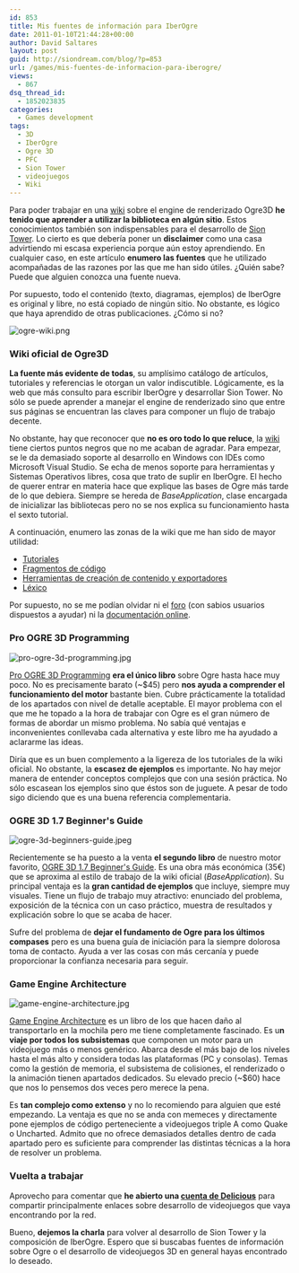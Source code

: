 ```yaml
---
id: 853
title: Mis fuentes de información para IberOgre
date: 2011-01-10T21:44:28+00:00
author: David Saltares
layout: post
guid: http://siondream.com/blog/?p=853
url: /games/mis-fuentes-de-informacion-para-iberogre/
views:
  - 867
dsq_thread_id:
  - 1852023835
categories:
  - Games development
tags:
  - 3D
  - IberOgre
  - Ogre 3D
  - PFC
  - Sion Tower
  - videojuegos
  - Wiki
---
```


Para poder trabajar en una [wiki](http://osl2.uca.es/iberogre/index.php/P%C3%A1gina_Principal) sobre el engine de renderizado Ogre3D **he tenido que aprender a utilizar la biblioteca en algún sitio**. Estos conocimientos también son indispensables para el desarrollo de [Sion Tower](/category/proyectos/pfc/sion-tower/). Lo cierto es que debería poner un **disclaimer** como una casa advirtiendo mi escasa experiencia porque aún estoy aprendiendo. En cualquier caso, en este artículo **enumero las fuentes** que he utilizado acompañadas de las razones por las que me han sido útiles. ¿Quién sabe? Puede que alguien conozca una fuente nueva.

Por supuesto, todo el contenido (texto, diagramas, ejemplos) de IberOgre es original y libre, no está copiado de ningún sitio. No obstante, es lógico que haya aprendido de otras publicaciones. ¿Cómo si no?

![ogre-wiki.png](/img/wp/ogre-wiki.webp)

### Wiki oficial de Ogre3D

**La fuente más evidente de todas**, su amplísimo catálogo de artículos, tutoriales y referencias le otorgan un valor indiscutible. Lógicamente, es la web que más consulto para escribir IberOgre y desarrollar Sion Tower. No sólo se puede aprender a manejar el engine de renderizado sino que entre sus páginas se encuentran las claves para componer un flujo de trabajo decente.

No obstante, hay que reconocer que **no es oro todo lo que reluce**, la [wiki](http://www.ogre3d.org/tikiwiki/tiki-index.php) tiene ciertos puntos negros que no me acaban de agradar. Para empezar, se le da demasiado soporte al desarrollo en Windows con IDEs como Microsoft Visual Studio. Se echa de menos soporte para herramientas y Sistemas Operativos libres, cosa que trato de suplir en IberOgre. El hecho de querer entrar en materia hace que explique las bases de Ogre más tarde de lo que debiera. Siempre se hereda de _BaseApplication_, clase encargada de inicializar las bibliotecas pero no se nos explica su funcionamiento hasta el sexto tutorial.

A continuación, enumero las zonas de la wiki que me han sido de mayor utilidad:

- [Tutoriales](http://www.ogre3d.org/tikiwiki/Tutorials)
- [Fragmentos de código](http://www.ogre3d.org/tikiwiki/Snippets)
- [Herramientas de creación de contenido y exportadores](http://www.ogre3d.org/tikiwiki/Assembling+a+production+pipeline)
- [Léxico](http://www.ogre3d.org/tikiwiki/Ogre+Lexicon)

Por supuesto, no se me podían olvidar ni el [foro](http://www.ogre3d.org/forums/) (con sabios usuarios dispuestos a ayudar) ni la [documentación online](http://www.ogre3d.org/docs/api/html/).

### Pro OGRE 3D Programming

![pro-ogre-3d-programming.jpg](/img/wp/pro-ogre-3d-programming-221x300.webp)

[Pro OGRE 3D Programming](http://www.amazon.com/Pro-OGRE-Programming-Gregory-Junker/dp/1590597109) **era el único libro** sobre Ogre hasta hace muy poco. No es precisamente barato (~$45) pero **nos ayuda a comprender el funcionamiento del motor** bastante bien. Cubre prácticamente la totalidad de los apartados con nivel de detalle aceptable. El mayor problema con el que me he topado a la hora de trabajar con Ogre es el gran número de formas de abordar un mismo problema. No sabía qué ventajas e inconvenientes conllevaba cada alternativa y este libro me ha ayudado a aclararme las ideas.

Diría que es un buen complemento a la ligereza de los tutoriales de la wiki oficial. No obstante, la **escasez de ejemplos** es importante. No hay mejor manera de entender conceptos complejos que con una sesión práctica. No sólo escasean los ejemplos sino que éstos son de juguete. A pesar de todo sigo diciendo que es una buena referencia complementaria.

### OGRE 3D 1.7 Beginner's Guide

![ogre-3d-beginners-guide.jpeg](/img/wp/ogre-3d-beginners-guide-233x300.webp)

Recientemente se ha puesto a la venta **el segundo libro** de nuestro motor favorito, [OGRE 3D 1.7 Beginner's Guide](https://www.packtpub.com/ogre-3d-1-7-beginners-guide-for-real-time-3d-applications/book). Es una obra más económica (35€) que se aproxima al estilo de trabajo de la wiki oficial (_BaseApplication_). Su principal ventaja es la **gran cantidad de ejemplos** que incluye, siempre muy visuales. Tiene un flujo de trabajo muy atractivo: enunciado del problema, exposición de la técnica con un caso práctico, muestra de resultados y explicación sobre lo que se acaba de hacer.

Sufre del problema de **dejar el fundamento de Ogre para los últimos compases** pero es una buena guía de iniciación para la siempre dolorosa toma de contacto. Ayuda a ver las cosas con más cercanía y puede proporcionar la confianza necesaria para seguir.

### Game Engine Architecture

![game-engine-architecture.jpg](/img/wp/game-engine-architecture-243x300.webp)

[Game Engine Architecture](http://www.amazon.com/Game-Engine-Architecture-Jason-Gregory/dp/1568814135) es un libro de los que hacen daño al transportarlo en la mochila pero me tiene completamente fascinado. Es u**n viaje por todos los subsistemas** que componen un motor para un videojuego más o menos genérico. Abarca desde el más bajo de los niveles hasta el más alto y considera todas las plataformas (PC y consolas). Temas como la gestión de memoria, el subsistema de colisiones, el renderizado o la animación tienen apartados dedicados. Su elevado precio (~$60) hace que nos lo pensemos dos veces pero merece la pena.

Es **tan complejo como extenso** y no lo recomiendo para alguien que esté empezando. La ventaja es que no se anda con memeces y directamente pone ejemplos de código perteneciente a videojuegos triple A como Quake o Uncharted. Admito que no ofrece demasiados detalles dentro de cada apartado pero es suficiente para comprender las distintas técnicas a la hora de resolver un problema.

### Vuelta a trabajar

Aprovecho para comentar que **he abierto una [cuenta de Delicious](http://www.delicious.com/david.saltares)** para compartir principalmente enlaces sobre desarrollo de videojuegos que vaya encontrando por la red.

Bueno, **dejemos la charla** para volver al desarrollo de Sion Tower y la composición de IberOgre. Espero que si buscabas fuentes de información sobre Ogre o el desarrollo de videojuegos 3D en general hayas encontrado lo deseado.
